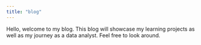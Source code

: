```yaml
---
title: "blog"
---
```


Hello, welcome to my blog. This blog will showcase my learning projects as well as my journey as a data analyst. Feel free to look around.
